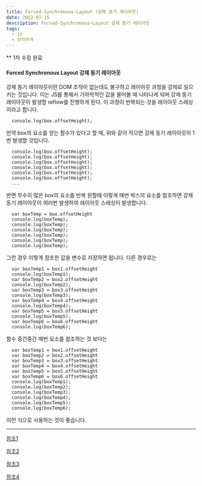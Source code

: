 ```yaml
---
title: Forced-Synchronous-Layout (강제 동기 레이아웃)
date: 2022-07-15
description: Forced-Synchronous-Layout 강제 동기 레이아웃
tags:
  - js
  - 브라우저
---
```


** 1차 수정 완료

#### Forced Synchronous Layout 강제 동기 레이아웃

강제 동기 레이아웃이란 DOM 조작이 없는데도 불구하고 레이아웃 과정을 강제로 일으키는 것입니다.
이는 JS를 통해서 기하학적인 값을 물어볼 때 나타나게 되며 강제 동기 레이아웃이 발생할 reflow를 진행하게 된다.
이 과정이 반복되는 것을 레이아웃 스레싱이라고 합니다.

```
  console.log(box.offsetHeight);
```

만약 box의 요소를 얻는 함수가 있다고 할 때, 위와 같이 적으면 강제 동기 레이아웃이 1번 발생할 것입니다.

```
  console.log(box.offsetHeight);
  console.log(box.offsetHeight);
  console.log(box.offsetHeight);
  console.log(box.offsetHeight);
  console.log(box.offsetHeight);
  console.log(box.offsetHeight);
  ...
```

반면 무수히 많은 box의 요소를 반복 원할때 이렇게 매번 박스의 요소를 참조하면 강제동기 레이아웃이 여러번 발생하여 레이아웃 스레싱이 발생합니다.


```
  var boxTemp = box.offsetHeight
  console.log(boxTemp);
  console.log(boxTemp);
  console.log(boxTemp);
  console.log(boxTemp);
  console.log(boxTemp);
  console.log(boxTemp);
```

그런 경우 이렇게 참조한 값을 변수로 저장하면 됩니다. 다른 경우로는

```
  var boxTemp1 = box1.offsetHeight
  console.log(boxTemp1);
  var boxTemp2 = box2.offsetHeight
  console.log(boxTemp2);
  var boxTemp3 = box3.offsetHeight
  console.log(boxTemp3);
  var boxTemp4 = box4.offsetHeight
  console.log(boxTemp4);
  var boxTemp5 = box5.offsetHeight
  console.log(boxTemp5);
  var boxTemp6 = box6.offsetHeight
  console.log(boxTemp6);
```

함수 중간중간 매번 요소를 참조하는 것 보다는


```
  var boxTemp1 = box1.offsetHeight
  var boxTemp2 = box2.offsetHeight
  var boxTemp3 = box3.offsetHeight
  var boxTemp4 = box4.offsetHeight
  var boxTemp5 = box5.offsetHeight
  var boxTemp6 = box6.offsetHeight
  console.log(boxTemp1);
  console.log(boxTemp2);
  console.log(boxTemp3);
  console.log(boxTemp4);
  console.log(boxTemp5);
  console.log(boxTemp6);
```

이런 식으로 사용하는 것이 좋습니다.

---

[참조1](https://gist.github.com/paulirish/5d52fb081b3570c81e3a)

[참조2](https://thisblogfor.me/web/raf_perform/)

[참조3](https://beomy.github.io/tech/browser/critical-rendering-path/#%EB%A6%AC%EC%86%8C%EC%8A%A4-%EC%9A%B0%EC%84%A0%EC%88%9C%EC%9C%84-%EC%A7%80%EC%A0%95)

[참조4](https://coffeeandcakeandnewjeong.tistory.com/34)